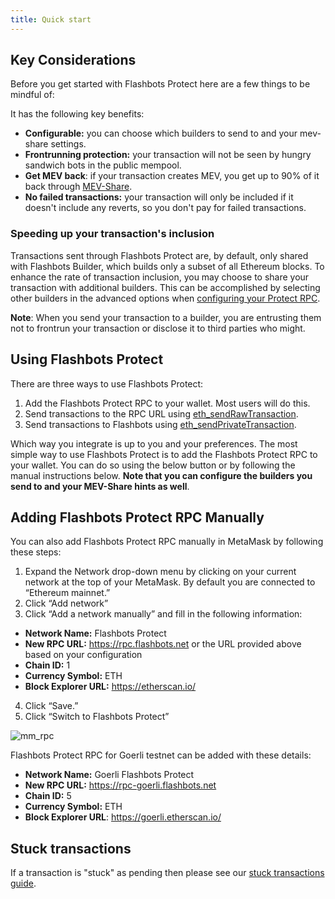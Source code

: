 ```yaml
---
title: Quick start
---
```



## Key Considerations

Before you get started with Flashbots Protect here are a few things to be mindful of:

It has the following key benefits:
- **Configurable:** you can choose which builders to send to and your mev-share settings.
- **Frontrunning protection:** your transaction will not be seen by hungry sandwich bots in the public mempool.
- **Get MEV back**: if your transaction creates MEV, you get up to 90% of it back through [MEV-Share](/flashbots-mev-share/introduction).
- **No failed transactions:** your transaction will only be included if it doesn't include any reverts, so you don't pay for failed transactions.

### Speeding up your transaction's inclusion

Transactions sent through Flashbots Protect are, by default, only shared with Flashbots Builder, which builds only a subset of all Ethereum blocks. To enhance the rate of transaction inclusion, you may choose to share your transaction with additional builders. This can be accomplished by selecting other builders in the advanced options when [configuring your Protect RPC](/flashbots-protect/quick-start#using-flashbots-protect).

**Note**: When you send your transaction to a builder, you are entrusting them not to frontrun your transaction or disclose it to third parties who might.

## Using Flashbots Protect

There are three ways to use Flashbots Protect:

1. Add the Flashbots Protect RPC to your wallet. Most users will do this.
2. Send transactions to the RPC URL using [eth_sendRawTransaction](https://docs.alchemy.com/reference/eth-sendrawtransaction).
3. Send transactions to Flashbots using [eth_sendPrivateTransaction](/flashbots-protect/additional-documentation/eth-sendPrivateTransaction).

Which way you integrate is up to you and your preferences. The most simple way to use Flashbots Protect is to add the Flashbots Protect RPC to your wallet. You can do so using the below button or by following the manual instructions below. **Note that you can configure the builders you send to and your MEV-Share hints as well**.

<ProtectButtonSelector />

## Adding Flashbots Protect RPC Manually

You can also add Flashbots Protect RPC manually in MetaMask by following these steps:

1. Expand the Network drop-down menu by clicking on your current network at the top of your MetaMask. By default you are connected to “Ethereum mainnet.”
2. Click “Add network”
3. Click “Add a network manually” and fill in the following information:

- **Network Name:** Flashbots Protect
- **New RPC URL:** https://rpc.flashbots.net or the URL provided above based on your configuration
- **Chain ID:** 1
- **Currency Symbol:** ETH
- **Block Explorer URL:** https://etherscan.io/

4. Click “Save.”
5. Click “Switch to Flashbots Protect”

![mm_rpc](/img/mm_rpc.png)

Flashbots Protect RPC for Goerli testnet can be added with these details:

- **Network Name:** Goerli Flashbots Protect
- **New RPC URL:** https://rpc-goerli.flashbots.net
- **Chain ID:** 5
- **Currency Symbol:** ETH
- **Block Explorer URL**: https://goerli.etherscan.io/

## Stuck transactions

If a transaction is "stuck" as pending then please see our [stuck transactions guide](/flashbots-protect/stuck_transactions).
